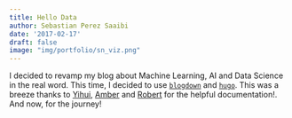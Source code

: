 ```yaml
---
title: Hello Data
author: Sebastian Perez Saaibi
date: '2017-02-17'
draft: false
image: "img/portfolio/sn_viz.png"
---
```



I decided to revamp my blog about Machine Learning, AI and Data Science in the real word. This time, I decided to use [`blogdown`](https://github.com/rstudio/blogdown) and [`hugo`](https://gohugo.io/). This was a breeze thanks to [Yihui](https://yihui.name/), [Amber](https://proquestionasker.github.io/blog/Making_Site/) and [Robert](http://robertmyles.github.io/2017/02/01/how-to-make-a-github-pages-blog-with-rstudio-and-hugo/) for the helpful documentation!. And now, for the journey!
